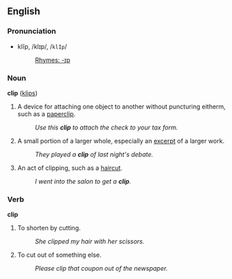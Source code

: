 ==English==
===Pronunciation===
*klĭp, /klɪp/, /<tt>klIp</tt>/
*:[[Rhymes:English:-ɪp|Rhymes: -ɪp]]

===Noun===
'''clip''' ([[klips]])

# A device for attaching one object to another without puncturing eitherm, such as a [[paperclip]].
#: ''Use this '''clip''' to attach the check to your tax form.''
# A small portion of a larger whole, especially an [[excerpt]] of a larger work.
#: ''They played a '''clip''' of last night's debate.''
# An act of clipping, such as a [[haircut]].
#: ''I went into the salon to get a '''clip'''.''

===Verb===
'''clip'''
# To shorten by cutting.
#: ''She clipped my hair with her scissors.''
# To cut out of something else.
#: ''Please clip that coupon out of the newspaper.''